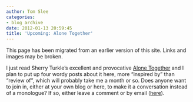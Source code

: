 ```yaml
---
author: Tom Slee
categories:
- blog archive
date: 2012-01-13 20:59:45
title: 'Upcoming: Alone Together'
---
```


::: {.callout-note}

This page has been migrated from an earlier version of this site. 
Links and images may be broken.

:::



				

I just read Sherry Turkle's excellent and provocative [Alone Together](http://alonetogetherbook.com) and I plan to put up four wordy posts about it here, more "inspired by" than "review of", which will probably take me a month or so. Does anyone want to join in, either at your own blog or here, to make it a conversation instead of a monologue? If so, either leave a comment or by email  ([here](http://whimsley.typepad.com/about.html)).


		
